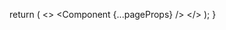 

  return (
    <>
      <Head>
        <link
          href="/feed.xml"
          rel="alternate"
          title="RSS"
          type="application/rss+xml"
        />
      </Head>
      <Component {...pageProps} />
    </>
  );
}
